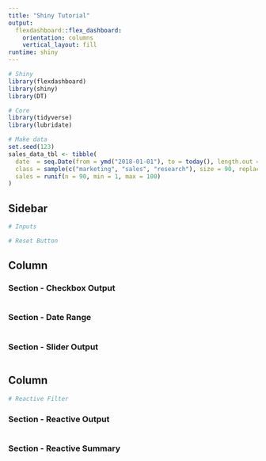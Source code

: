 ```yaml
---
title: "Shiny Tutorial"
output: 
  flexdashboard::flex_dashboard:
    orientation: columns
    vertical_layout: fill
runtime: shiny
---
```


```r
# Shiny
library(flexdashboard)
library(shiny)
library(DT)

# Core
library(tidyverse)
library(lubridate)
```

```r
# Make data
set.seed(123)
sales_data_tbl <- tibble(
  date  = seq.Date(from = ymd("2018-01-01"), to = today(), length.out = 90),
  class = sample(c("marketing", "sales", "research"), size = 90, replace = TRUE),
  sales = runif(n = 90, min = 1, max = 100)
)
```




Sidebar {.sidebar}
------------------------

```r
# Inputs

```


```r
# Reset Button

```



Column {data-width=500}
-----------------------

### Section - Checkbox Output

```r

```

### Section - Date Range

```r

```

### Section - Slider Output

```r

```


Column {data-width=750}
-----------------------

```r
# Reactive Filter

```


### Section - Reactive Output

```r


```


### Section - Reactive Summary

```r


```
